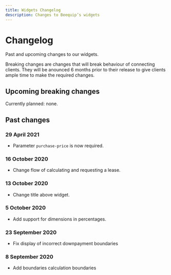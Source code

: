 ```yaml
---
title: Widgets Changelog
description: Changes to Beequip’s widgets
---
```


# Changelog

Past and upcoming changes to our widgets.

Breaking changes are changes that will break behaviour of connecting clients. They will be anounced 6 months prior
to their release to give clients ample time to make the required changes.

## Upcoming breaking changes

Currently planned: none.

## Past changes

### 29 April 2021

- Parameter `purchase-price` is now required.

### 16 October 2020

- Change flow of calculating and requesting a lease.

### 13 October 2020

- Change title above widget.

### 5 October 2020

- Add support for dimensions in percentages.

### 23 September 2020

- Fix display of incorrect downpayment boundaries

### 8 September 2020

- Add boundaries calculation boundaries
